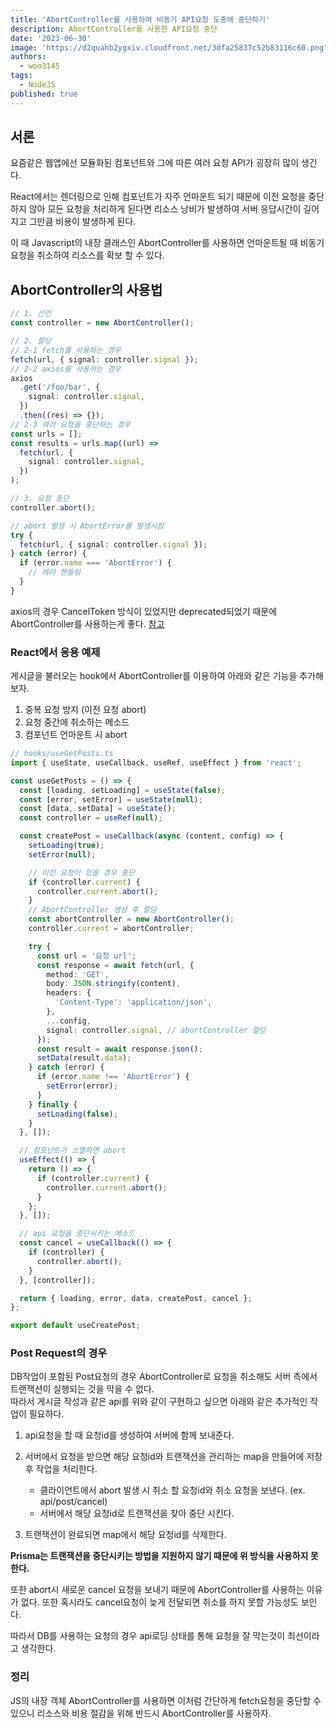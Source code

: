 ```yaml
---
title: 'AbortController를 사용하여 비동기 API요청 도중에 중단하기'
description: AbortController를 사용한 API요청 중단
date: '2023-06-30'
image: 'https://d2quahb2ygxiv.cloudfront.net/3dfa25837c52b83116c60.png?width=280&height=400'
authors:
  - woo3145
tags:
  - NodeJS
published: true
---
```


## 서론

요즘같은 웹앱에선 모듈화된 컴포넌트와 그에 따른 여러 요청 API가 굉장히 많이 생긴다.

React에서는 렌더링으로 인해 컴포넌트가 자주 언마운트 되기 때문에 이전 요청을 중단하지 않아 모든 요청을 처리하게 된다면 리소스 낭비가 발생하여 서버 응답시간이 길어지고 그만큼 비용이 발생하게 된다.

이 때 Javascript의 내장 클래스인 AbortController를 사용하면 언마운트될 때 비동기 요청을 취소하여 리소스를 확보 할 수 있다.

## AbortController의 사용법

```ts
// 1. 선언
const controller = new AbortController();

// 2. 할당
// 2-1 fetch를 사용하는 경우
fetch(url, { signal: controller.signal });
// 2-2 axios를 사용하는 경우
axios
  .get('/foo/bar', {
    signal: controller.signal,
  })
  .then((res) => {});
// 2-3 여러 요청을 중단하는 경우
const urls = [];
const results = urls.map((url) =>
  fetch(url, {
    signal: controller.signal,
  })
);

// 3. 요청 중단
controller.abort();

// abort 발생 시 AbortError를 발생시킴
try {
  fetch(url, { signal: controller.signal });
} catch (error) {
  if (error.name === 'AbortError') {
    // 에러 핸들링
  }
}
```

axios의 경우 CancelToken 방식이 있었지만 deprecated되었기 때문에 AbortController를 사용하는게 좋다. [참고](https://github.com/axios/axios#cancellation)

### React에서 응용 예제

게시글을 불러오는 hook에서 AbortController를 이용하여 아래와 같은 기능을 추가해보자.

1. 중복 요청 방지 (이전 요청 abort)
2. 요청 중간에 취소하는 메소드
3. 컴포넌트 언마운트 시 abort

```ts
// hooks/useGetPosts.ts
import { useState, useCallback, useRef, useEffect } from 'react';

const useGetPosts = () => {
  const [loading, setLoading] = useState(false);
  const [error, setError] = useState(null);
  const [data, setData] = useState();
  const controller = useRef(null);

  const createPost = useCallback(async (content, config) => {
    setLoading(true);
    setError(null);

    // 이전 요청이 있을 경우 중단
    if (controller.current) {
      controller.current.abort();
    }
    // AbortController 생성 후 할당
    const abortController = new AbortController();
    controller.current = abortController;

    try {
      const url = '요청 url';
      const response = await fetch(url, {
        method: 'GET',
        body: JSON.stringify(content),
        headers: {
          'Content-Type': 'application/json',
        },
        ...config,
        signal: controller.signal, // abortController 할당
      });
      const result = await response.json();
      setData(result.data);
    } catch (error) {
      if (error.name !== 'AbortError') {
        setError(error);
      }
    } finally {
      setLoading(false);
    }
  }, []);

  // 컴포넌트가 소멸하면 abort
  useEffect(() => {
    return () => {
      if (controller.current) {
        controller.current.abort();
      }
    };
  }, []);

  // api 요청을 중단시키는 메소드
  const cancel = useCallback(() => {
    if (controller) {
      controller.abort();
    }
  }, [controller]);

  return { loading, error, data, createPost, cancel };
};

export default useCreatePost;
```

### Post Request의 경우

DB작업이 포함된 Post요청의 경우 AbortController로 요청을 취소해도 서버 측에서 트랜잭션이 실행되는 것을 막을 수 없다.  
따라서 게시글 작성과 같은 api를 위와 같이 구현하고 싶으면 아래와 같은 추가적인 작업이 필요하다.

1. api요청을 할 때 요청id를 생성하여 서버에 함께 보내준다.
2. 서버에서 요청을 받으면 해당 요청id와 트랜잭션을 관리하는 map을 만들어에 저장 후 작업을 처리한다.

   - 클라이언트에서 abort 발생 시 취소 할 요청id와 취소 요청을 보낸다. (ex. api/post/cancel)
   - 서버에서 해당 요청id로 트랜잭션을 찾아 중단 시킨다.

3. 트랜잭션이 완료되면 map에서 해당 요청id를 삭제한다.

**Prisma는 트랜잭션을 중단시키는 방법을 지원하지 않기 때문에 위 방식을 사용하지 못한다.**

또한 abort시 새로운 cancel 요청을 보내기 때문에 AbortController를 사용하는 이유가 없다. 또한 혹시라도 cancel요청이 늦게 전달되면 취소를 하지 못할 가능성도 보인다.

따라서 DB를 사용하는 요청의 경우 api로딩 상태를 통해 요청을 잘 막는것이 최선이라고 생각한다.

### 정리

JS의 내장 객체 AbortController를 사용하면 이처럼 간단하게 fetch요청을 중단할 수 있으니 리소스와 비용 절감을 위해 반드시 AbortController를 사용하자.
